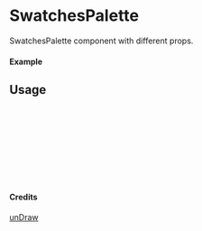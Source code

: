 
<Meta of={SwatchesPalette} title="unDraw/SwatchesPalette" />

# SwatchesPalette

SwatchesPalette component with different props.

#### Example

<Canvas of={SwatchesPalette.Primary} />

## Usage

```ts
import { SwatchesPalette } from "yadl-ui";

const Example = () => {
  return (
      <SwatchesPalette />
  );
};

export default Example;
```

#### Credits
[unDraw](https://undraw.co/illustrations)
